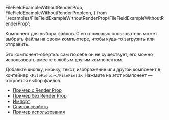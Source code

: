 
  FileFieldExampleWithoutRenderProp,
  FileFieldExampleWithoutRenderPropIcon,
} from './examples/FileFieldExampleWithoutRenderProp/FileFieldExampleWithoutRenderProp';

Компонент для выбора файлов. С его помощью пользователь может выбрать файлы на своем компьютере, чтобы куда-то загрузить или отправить.

Это компонент-обёртка: сам по себе он не существует, его можно использовать вместе с любым другим компонентом.

Добавьте кнопку, иконку, текст, изображение или другой компонент в контейнер `<FileField></FileField>`. Нажмите на этот компонент — откроется выбор файлов.

<FileFieldExampleRenderProp />

<MdxMenu>

- [Пример с Render Prop](#пример-с-rende-rprop)
- [Пример без Render Prop](#пример-без-render-prop)
- [Импорт](#импорт)
- [Список свойств](#свойства)
- [Пример использования](#пример)

</MdxMenu>
